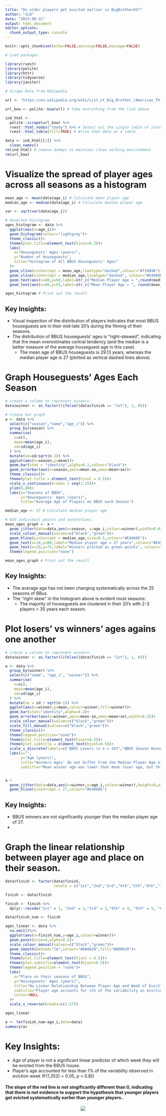 ```yaml
---
title: "Do older players get evicted earlier in BigBrotherUS?"
author: "JLB"
date: "2023-08-31"
output: html_document
editor_options: 
  chunk_output_type: console
---
```


<style>
p.caption {
  font-size: 0.6em;
}
</style>

```r
knitr::opts_chunk$set(echo=FALSE,warning=FALSE,message=FALSE)
```

```r
# Load packages

library(rvest)
library(polite)
library(httr)
library(tidyverse)
library(janitor)
```


```r
# Scrape Data from Wikipedia 

url <- "https://en.wikipedia.org/wiki/List_of_Big_Brother_(American_TV_series)_houseguests"

url_bow <- polite::bow(url) # Take everything from the link above

ind_html <- 
  polite::scrape(url_bow) %>% 
  rvest::html_nodes("tbody") %>% # Select out the single table of interest 
  rvest::html_table(fill=TRUE) # Write that data as a table

data <- ind_html[[1]] %>% 
  clean_names()
rm(ind_html) # remove dummys to maintain clean working environment
rm(url_bow)
```

# Visualize the spread of player ages across all seasons as a histogram
```r
mean_age <- mean(data$age_i) # Calculate mean player age
median_age <- median(data$age_i) # Calculate median player age

var <- sqrt(var(data$age_i))

# Generate histogram
ages_histogram <- data %>% 
  ggplot(aes(x=age_i))+
  geom_histogram(colour="lightgrey")+
  theme_classic()+
  theme(plot.title=element_text(hjust=0.5))+
  labs(
    x="Houseguests' Ages (years)",
    y="Number of Houseguests",
    title="Histogram of All BBUS Houseguests' Ages"
  )+
  geom_vline(xintercept = mean_age,linetype="dashed",colour="#71989B")+
  geom_vline(xintercept = median_age,linetype="dashed", colour="#E4960E")+
  geom_text(aes(x=60,y=60,label=str_c("Median Player Age = ",round(median_age,2 ))),colour="#E4960E")+
  geom_text(aes(x=60,y=55,label=str_c("Mean Player Age = ", round(mean_age,2))),colour="#71989B")

ages_histogram # Print out the result
```

##  Key Insights:

- Visual inspection of the distribution of players indicates that most BBUS houseguests are in their mid-late 20's during the filming of their seasons. 
- The distribution of BBUS houseguests' ages is "right-skewed", indicating that the mean overestimates central tendency (and the median is a better measure of the average houseguest age in this case). 
    + The mean age of BBUS houseguests is 29.13 years, whereas the median player age is 27 (plotted as vertical dashed lines above). 

# Graph Houseguests' Ages Each Season

```r
# create a column to represent winners:
data$winner <- as.factor((ifelse((data$finish == "1st"), 1, 0)))

# Crease bar graph
a <- data %>%
  select(c("season","name","age_i")) %>%
  group_by(season) %>%
  summarise(
    n=n(),
    mean=mean(age_i),
    sd=sd(age_i)
  ) %>%
  mutate(se=sd/sqrt(n-1)) %>%
  ggplot(aes(x=season,y=mean))+
  geom_bar(stat = "identity",alpha=0.2,colour="black")+
  geom_errorbar(aes(x=season,ymin=mean-se,ymax=mean+se))+
  theme_classic()+
  theme(plot.title = element_text(hjust = 0.5))+
  scale_x_continuous(breaks = seq(1:25))+
  ylim(0,80)+
  labs(x="Seasons of BBUS",
       y="Houseguests' Ages (years)",
       title="Average Age of Players on BBUS each Season")

median_age <- 27 # Calculate median player age

# Add individual points and annotations.
mean_ages_graph <- a + 
  geom_jitter(data=data,aes(x=season, y=age_i,colour=winner),width=0.025,size=3,alpha=0.4)+
  scale_colour_manual(values=c("black","green"))+
  geom_hline(yintercept = median_age,size=0.5,colour="#E4960E")+
  geom_text(x=18,y=80,label="Median player age = 27 years",colour="#E4960E")+
  geom_text(x=18,y=75,label="Winners plotted as green points", colour="green")+
  theme(legend.position="none")

mean_ages_graph # Print out the result
```

## Key Insights:

- The average age has not been changing systematically across the 25 seasons of BBus. 
- The "right skew" in the histogram above is evident most seasons: 
    + The majority of houseguests are clustered in their 20's with 2-3 players > 35 years each season. 

# Plot losers' vs winners' ages agains one another
```r
# create a column to represent winners:
data$winner <- as.factor((ifelse((data$finish == "1st"), 1, 0)))

a <- data %>%
  group_by(winner) %>%
  select(c("name", "age_i", "winner")) %>%
  summarise(
    n=n(),
    mean=mean(age_i),
    sd=sd(age_i)
  ) %>%
  mutate(se = sd / sqrt(n-1)) %>%
  ggplot(aes(x=winner,y=mean,colour=winner,fill=winner))+
  geom_bar(stat="identity",alpha=0.2)+
  geom_errorbar(aes(x=winner,ymin=mean-se,ymax=mean+se),width=0.25)+
  scale_colour_manual(values=c("black","green"))+
  scale_fill_manual(values=c("black","green"))+
  theme_classic()+
  theme(legend.position="none")+
  theme(plot.title=element_text(hjust=0.5))+
  theme(plot.subtitle = element_text(hjust=0.5))+
  scale_x_discrete(labels=c("BBUS Losers \n n = 343","BBUS Season Winners \n n = 24"))+
  labs(x="",
       y="Age (years)",
       title="Winners Ages' do not Differ From the Median Player Age of 27",
       subtitle="Mean winner age was lower than mean loser age, but this is influenced \n by the right-skew of the ages distribution")


a + 
  geom_jitter(data=data,aes(x=winner,y=age_i,colour=winner),height=0,width=0.15,size=4,alpha=0.2)+
  geom_hline(yintercept = 27,colour="#E4960E")
```

## Key Insights:

- BBUS winners are not significantly younger than the median player age of 27. 
- 

# Graph the linear relationship between player age and place on their season. 
```r
data$finish <- factor(data$finish,
                      levels = c("1st","2nd","3rd","4th","5th","6th","7th","8th","9th","10th","11th","12th","13th","14th","15th","16th","17th","18th"))

finish <- data$finish

finish <- finish %>%
  dplyr::recode("1st" = 1, "2nd" = 2,"3rd" = 3,"4th" = 4, "5th" = 5, "6th" = 6, "7th" = 7, "8th" = 8, "9th" = 9, "10th" = 10, "11th" = 11, "12th" = 12, "13th" = 13, "14th" = 14, "15th" = 15, "16th" = 16, "17th" = 17)

data$finish_num <- finish

ages_linear <- data %>%
  na.omit()%>%
  ggplot(aes(x=finish_num,y=age_i,colour=winner))+
  geom_point(size=4,alpha=0.5)+
  scale_colour_manual(values=c("black","green"))+
  geom_smooth(method="lm",colour="#800020",fill="#800020")+
  theme_classic()+
  theme(plot.title=element_text(hjust = 0.5))+
  theme(plot.subtitle=element_text(hjust=0.5))+
  theme(legend.position = "none")+
  labs(
    x="Place on their seasons of BBUS",
    y="Houseguests' Ages (years)",
    title="No Linear Relationship Between Player Age and Week of Eviction",
    subtitle="Player age accounts for <1% of the variability in eviction week.",
    colour=NULL
  )+
  scale_x_reverse(breaks=c(1:17))

ages_linear
```

```r
a <- lm(finish_num~age_i,data=data)
summary(a)
```


#  Key Insights:

- Age of player is not a significant linear predictor of which week they will be evicted from the BBUS house. 
- Player's age accounted for less than 1% of the variability observed in eviction week (F(1,352) = 0.05, *p* = 0.8))

#### The slope of the red line is not singificantly different than 0, indicating that there is not evidence to support the hypothesis that younger players get evicted systematically earlier than younger players.. 

<center>

![](https://media.tenor.com/UTRlCc3jmJQAAAAC/hisam-bb25.gif)

</center>

